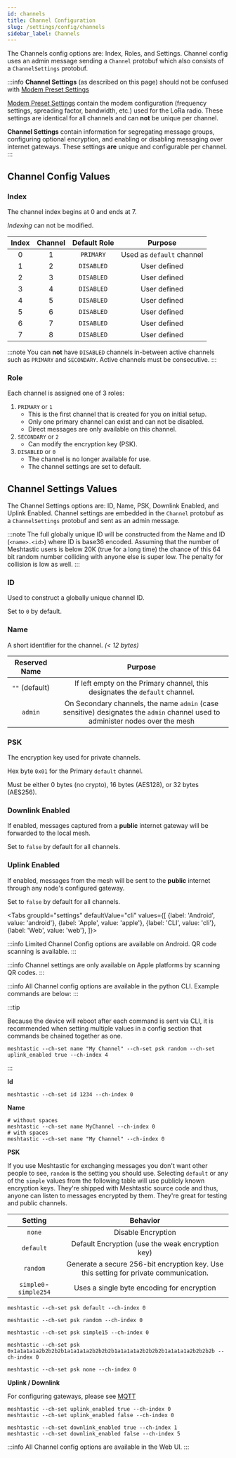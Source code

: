 ```yaml
---
id: channels
title: Channel Configuration
slug: /settings/config/channels
sidebar_label: Channels
---
```



The Channels config options are: Index, Roles, and Settings. Channel config uses an admin message sending a `Channel` protobuf which also consists of a `ChannelSettings` protobuf.

:::info
**Channel Settings** (as described on this page) should not be confused with [Modem Preset Settings](/docs/settings/config/lora#modem-preset)

[Modem Preset Settings](/docs/settings/config/lora#modem-preset) contain the modem configuration (frequency settings, spreading factor, bandwidth, etc.) used for the LoRa radio. These settings are identical for all channels and can **not** be unique per channel.

**Channel Settings** contain information for segregating message groups, configuring optional encryption, and enabling or disabling messaging over internet gateways. These settings **are** unique and configurable per channel.
:::

## Channel Config Values

### Index

The channel index begins at 0 and ends at 7.

_Indexing_ can not be modified.

|        Index         |     Channel       | Default Role | Purpose | 
| :--------------------: | :----------------: | :----------------: | :----------------: |
| 0 | 1 | `PRIMARY` | Used as `default` channel |
| 1 | 2 | `DISABLED` | User defined |
| 2 | 3 | `DISABLED` | User defined |
| 3 | 4 | `DISABLED` | User defined |
| 4 | 5 | `DISABLED` | User defined |
| 5 | 6 | `DISABLED` | User defined |
| 6 | 7 | `DISABLED` | User defined |
| 7 | 8 | `DISABLED` | User defined |

:::note
You can **not** have `DISABLED` channels in-between active channels such as `PRIMARY` and `SECONDARY`. Active channels must be consecutive.
:::

### Role

Each channel is assigned one of 3 roles:

1. `PRIMARY` or `1` 
	- This is the first channel that is created for you on initial setup.
	- Only one primary channel can exist and can not be disabled.
	- Direct messages are only available on this channel.
2. `SECONDARY` or `2`
	- Can modify the encryption key (PSK).
3. `DISABLED` or `0` 
	- The channel is no longer available for use.
	- The channel settings are set to default.

## Channel Settings Values

The Channel Settings options are: ID, Name, PSK, Downlink Enabled, and Uplink Enabled. Channel settings are embedded in the `Channel` protobuf as a `ChannelSettings` protobuf and sent as an admin message.

:::note
The full globally unique ID will be constructed from the Name and ID (`<name>.<id>`) where ID is base36 encoded. Assuming that the number of Meshtastic users is below 20K (true for a long time) the chance of this 64 bit random number colliding with anyone else is super low. The penalty for collision is low as well.
:::

### ID

Used to construct a globally unique channel ID.

Set to `0` by default.

### Name

A short identifier for the channel. _(< 12 bytes)_ 

|        Reserved Name         |     Purpose       | 
| :--------------------: | :----------------: | 
| `""` (default) | If left empty on the Primary channel, this designates the `default` channel. | 
| `admin` | On Secondary channels, the name `admin` (case sensitive) designates the  `admin` channel used to administer nodes over the mesh |

### PSK

The encryption key used for private channels.

Hex byte `0x01` for the Primary `default` channel.

Must be either 0 bytes (no crypto), 16 bytes (AES128), or 32 bytes (AES256).

### Downlink Enabled

If enabled, messages captured from a **public** internet gateway will be forwarded to the local mesh.

Set to `false` by default for all channels.

### Uplink Enabled

If enabled, messages from the mesh will be sent to the **public** internet through any node's configured gateway.

Set to `false` by default for all channels.

<Tabs
groupId="settings"
defaultValue="cli"
values={[
{label: 'Android', value: 'android'},
{label: 'Apple', value: 'apple'},
{label: 'CLI', value: 'cli'},
{label: 'Web', value: 'web'},
]}>

<TabItem value="android">

:::info
Limited Channel Config options are available on Android. QR code scanning is available.
:::

</TabItem>

<TabItem value="apple">

:::info
Channel settings are only available on Apple platforms by scanning QR codes.
:::

</TabItem>

<TabItem value="cli">

:::info
All Channel config options are available in the python CLI. Example commands are below:
:::

:::tip

Because the device will reboot after each command is sent via CLI, it is recommended when setting multiple values in a config section that commands be chained together as one.

```shell title="Example:"
meshtastic --ch-set name "My Channel" --ch-set psk random --ch-set uplink_enabled true --ch-index 4
```

:::

**Id**

```shell title="Set the PRIMARY channel ID"
meshtastic --ch-set id 1234 --ch-index 0
```

**Name**

```shell title="Set channel name for the PRIMARY channel"
# without spaces
meshtastic --ch-set name MyChannel --ch-index 0
# with spaces
meshtastic --ch-set name "My Channel" --ch-index 0
```

**PSK**

If you use Meshtastic for exchanging messages you don't want other people to see, `random` is the setting you should use. Selecting `default` or any of the `simple` values from the following table will use publicly known encryption keys. They're shipped with Meshtastic source code and thus, anyone can listen to messages encrypted by them. They're great for testing and public channels.

|        Setting         |                                       Behavior                                        |
| :--------------------: | :-----------------------------------------------------------------------------------: |
|         `none`         |                                  Disable Encryption                                   |
|       `default`        |                   Default Encryption (use the weak encryption key)                    |
|        `random`        | Generate a secure 256-bit encryption key. Use this setting for private communication. |
| `simple0`- `simple254` |                      Uses a single byte encoding for encryption                       |

```shell title="Set encryption to default on PRIMARY channel"
meshtastic --ch-set psk default --ch-index 0
```

```shell title="Set encryption to random on PRIMARY channel"
meshtastic --ch-set psk random --ch-index 0
```

```shell title="Set encryption to single byte  on PRIMARY channel"
meshtastic --ch-set psk simple15 --ch-index 0
```

```shell title="Set encryption to your own key on PRIMARY channel"
meshtastic --ch-set psk 0x1a1a1a1a2b2b2b2b1a1a1a1a2b2b2b2b1a1a1a1a2b2b2b2b1a1a1a1a2b2b2b2b --ch-index 0
```

```shell title="Disable encryption on PRIMARY channel"
meshtastic --ch-set psk none --ch-index 0
```

**Uplink / Downlink**

For configuring gateways, please see [MQTT](/docs/settings/moduleconfig/mqtt)

```shell title="Enable/Disable Uplink on PRIMARY channel"
meshtastic --ch-set uplink_enabled true --ch-index 0
meshtastic --ch-set uplink_enabled false --ch-index 0
```

```shell title="Enable/Disable Downlink on SECONDARY channel"
meshtastic --ch-set downlink_enabled true --ch-index 1
meshtastic --ch-set downlink_enabled false --ch-index 5
```

</TabItem>

<TabItem value="web">

:::info
All Channel config options are available in the Web UI.
:::

</TabItem>
</Tabs>